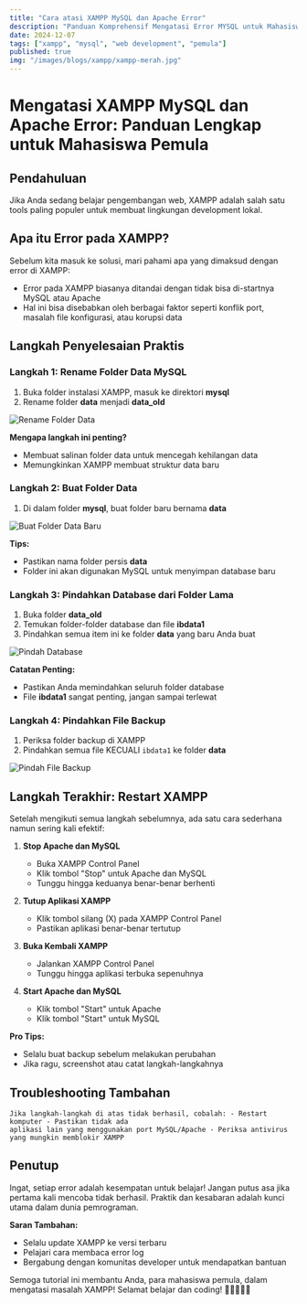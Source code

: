 ```yaml
---
title: "Cara atasi XAMPP MySQL dan Apache Error"
description: "Panduan Komprehensif Mengatasi Error MYSQL untuk Mahasiswa Pemula"
date: 2024-12-07
tags: ["xampp", "mysql", "web development", "pemula"]
published: true
img: "/images/blogs/xampp/xampp-merah.jpg"
---
```


# Mengatasi XAMPP MySQL dan Apache Error: Panduan Lengkap untuk Mahasiswa Pemula

## Pendahuluan

Jika Anda sedang belajar pengembangan web, XAMPP adalah salah satu tools paling populer untuk membuat lingkungan development lokal.

## Apa itu Error pada XAMPP?

Sebelum kita masuk ke solusi, mari pahami apa yang dimaksud dengan error di XAMPP:

- Error pada XAMPP biasanya ditandai dengan tidak bisa di-startnya MySQL atau Apache
- Hal ini bisa disebabkan oleh berbagai faktor seperti konflik port, masalah file konfigurasi, atau korupsi data

## Langkah Penyelesaian Praktis

### Langkah 1: Rename Folder Data MySQL

1. Buka folder instalasi XAMPP, masuk ke direktori **mysql**
2. Rename folder **data** menjadi **data_old**

<Image
  src="/images/blogs/xampp/error-langkah-1.png"
  width={718}
  height={304}
  alt="Rename Folder Data"
  className="rounded-lg shadow-md my-4"
/>

**Mengapa langkah ini penting?**

- Membuat salinan folder data untuk mencegah kehilangan data
- Memungkinkan XAMPP membuat struktur data baru

### Langkah 2: Buat Folder Data

1. Di dalam folder **mysql**, buat folder baru bernama **data**

<Image
  src="/images/blogs/xampp/error-langkah-2.png"
  width={718}
  height={304}
  alt="Buat Folder Data Baru"
  className="rounded-lg shadow-md my-4"
/>

**Tips:**

- Pastikan nama folder persis **data**
- Folder ini akan digunakan MySQL untuk menyimpan database baru

### Langkah 3: Pindahkan Database dari Folder Lama

1. Buka folder **data_old**
2. Temukan folder-folder database dan file **ibdata1**
3. Pindahkan semua item ini ke folder **data** yang baru Anda buat

<Image
  src="/images/blogs/xampp/error-langkah-3.png"
  width={718}
  height={304}
  alt="Pindah Database"
  className="rounded-lg shadow-md my-4"
/>

**Catatan Penting:**

- Pastikan Anda memindahkan seluruh folder database
- File **ibdata1** sangat penting, jangan sampai terlewat

### Langkah 4: Pindahkan File Backup

1. Periksa folder backup di XAMPP
2. Pindahkan semua file KECUALI `ibdata1` ke folder **data**

<Image
  src="/images/blogs/xampp/error-langkah-4.png"
  width={718}
  height={304}
  alt="Pindah File Backup"
  className="rounded-lg shadow-md my-4"
/>

## Langkah Terakhir: Restart XAMPP

Setelah mengikuti semua langkah sebelumnya, ada satu cara sederhana namun sering kali efektif:

1. **Stop Apache dan MySQL**

   - Buka XAMPP Control Panel
   - Klik tombol "Stop" untuk Apache dan MySQL
   - Tunggu hingga keduanya benar-benar berhenti

2. **Tutup Aplikasi XAMPP**

   - Klik tombol silang (X) pada XAMPP Control Panel
   - Pastikan aplikasi benar-benar tertutup

3. **Buka Kembali XAMPP**

   - Jalankan XAMPP Control Panel
   - Tunggu hingga aplikasi terbuka sepenuhnya

4. **Start Apache dan MySQL**
   - Klik tombol "Start" untuk Apache
   - Klik tombol "Start" untuk MySQL

**Pro Tips:**

- Selalu buat backup sebelum melakukan perubahan
- Jika ragu, screenshot atau catat langkah-langkahnya

## Troubleshooting Tambahan

    Jika langkah-langkah di atas tidak berhasil, cobalah: - Restart komputer - Pastikan tidak ada
    aplikasi lain yang menggunakan port MySQL/Apache - Periksa antivirus yang mungkin memblokir XAMPP

## Penutup

Ingat, setiap error adalah kesempatan untuk belajar! Jangan putus asa jika pertama kali mencoba tidak berhasil. Praktik dan kesabaran adalah kunci utama dalam dunia pemrograman.

**Saran Tambahan:**

- Selalu update XAMPP ke versi terbaru
- Pelajari cara membaca error log
- Bergabung dengan komunitas developer untuk mendapatkan bantuan

Semoga tutorial ini membantu Anda, para mahasiswa pemula, dalam mengatasi masalah XAMPP! Selamat belajar dan coding! 🚀👩‍💻👨‍💻
